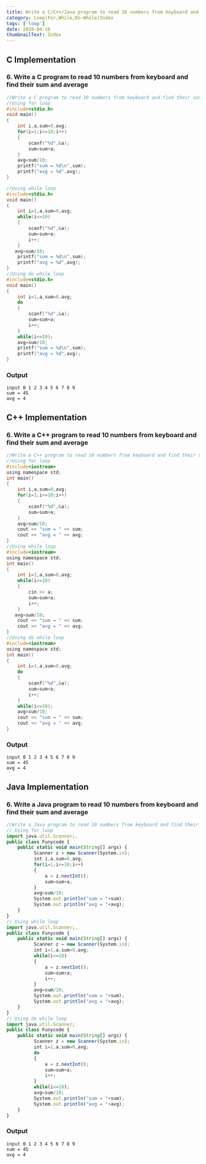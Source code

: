 ```yaml
---
title: Write a C/C++/Java program to read 10 numbers from keyboard and find their sum and average
category: Loop(For,While,Do-While)Index
tags: ['loop']
date: 2020-04-16
thumbnailText: Index
---
```


## C Implementation
### 6. Write a C program to read 10 numbers from keyboard and find their sum and average
```c
//Write a C program to read 10 numbers from keyboard and find their sum and average
//Using for loop
#include<stdio.h>
void main()
{
    int i,a,sum=0,avg;
    for(i=1;i<=10;i++)
    {
        scanf("%d",&a);
        sum=sum+a;
    }
    avg=sum/10;
    printf("sum = %d\n",sum);
    printf("avg = %d",avg);
}

//Using while loop
#include<stdio.h>
void main()
{
    int i=1,a,sum=0,avg;
    while(i<=10)
    {
        scanf("%d",&a);
        sum=sum+a;
        i++;
    }
   avg=sum/10;
    printf("sum = %d\n",sum);
    printf("avg = %d",avg);
}
//Using do while loop
#include<stdio.h>
void main()
{
    int i=1,a,sum=0,avg;
    do
    {
        scanf("%d",&a);
        sum=sum+a;
        i++;
    }
    while(i<=10);
    avg=sum/10;
    printf("sum = %d\n",sum);
    printf("avg = %d",avg);
}
```
### Output
```
input 0 1 2 3 4 5 6 7 8 9
sum = 45
avg = 4
```

## C++ Implementation
### 6. Write a C++ program to read 10 numbers from keyboard and find their sum and average
```c
//Write a C++ program to read 10 numbers from keyboard and find their sum and average
//Using for loop
#include<iostream>
using namespace std;
int main()
{
    int i,a,sum=0,avg;
    for(i=1;i<=10;i++)
    {
        scanf("%d",&a);
        sum=sum+a;
    }
    avg=sum/10;
    cout << "sum = " << sum;
    cout << "avg = " << avg;
}
//Using while loop
#include<iostream>
using namespace std;
int main()
{
    int i=1,a,sum=0,avg;
    while(i<=10)
    {
        cin >> a;
        sum=sum+a;
        i++;
    }
   avg=sum/10;
    cout << "sum = " << sum;
    cout << "avg = " << avg;
}
//Using do while loop
#include<iostream>
using namespace std;
int main()
{
    int i=1,a,sum=0,avg;
    do
    {
        scanf("%d",&a);
        sum=sum+a;
        i++;
    }
    while(i<=10);
    avg=sum/10;
    cout << "sum = " << sum;
    cout << "avg = " << avg;
}
```
### Output
```
input 0 1 2 3 4 5 6 7 8 9
sum = 45
avg = 4
```

## Java Implementation
### 6. Write a Java program to read 10 numbers from keyboard and find their sum and average
```js
//Write a Java program to read 10 numbers from keyboard and find their sum and average
// Using for loop
import java.util.Scanner;.
public class Funycode {
    public static void main(String[] args) {
          Scanner z = new Scanner(System.in);
          int i,a,sum=0,avg;
          for(i=1;i<=10;i++)
          {
              a = z.nextInt();
              sum=sum+a;
          }
          avg=sum/10;
          System.out.println("sum = "+sum);
          System.out.println("avg = "+avg);
    }
}
// Using while loop
import java.util.Scanner;.
public class Funycode {
    public static void main(String[] args) {
          Scanner z = new Scanner(System.in);
          int i=1,a,sum=0,avg;
          while(i<=10)
          {
              a = z.nextInt();
              sum=sum+a;
              i++;
          }
          avg=sum/10;
          System.out.println("sum = "+sum);
          System.out.println("avg = "+avg);
    }
}
// Using do while loop
import java.util.Scanner;
public class Funycode {
    public static void main(String[] args) {
          Scanner z = new Scanner(System.in);
          int i=1,a,sum=0,avg;
          do
          {
              a = z.nextInt();
              sum=sum+a;
              i++;
          }
          while(i<=10);
          avg=sum/10;
          System.out.println("sum = "+sum);
          System.out.println("avg = "+avg);
    }
}
```
### Output
```
input 0 1 2 3 4 5 6 7 8 9
sum = 45
avg = 4
```
